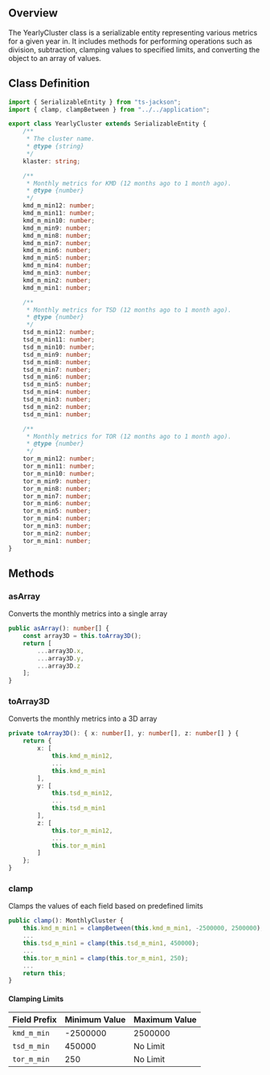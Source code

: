 ## Overview

The YearlyCluster class is a serializable entity representing various metrics for a given year in. It includes methods for performing operations such as division, subtraction, clamping values to specified limits, and converting the object to an array of values.

## Class Definition

```typescript
import { SerializableEntity } from "ts-jackson";
import { clamp, clampBetween } from "../../application";

export class YearlyCluster extends SerializableEntity {
    /**
     * The cluster name.
     * @type {string}
     */
    klaster: string;

    /**
     * Monthly metrics for KMD (12 months ago to 1 month ago).
     * @type {number}
     */
    kmd_m_min12: number;
    kmd_m_min11: number;
    kmd_m_min10: number;
    kmd_m_min9: number;
    kmd_m_min8: number;
    kmd_m_min7: number;
    kmd_m_min6: number;
    kmd_m_min5: number;
    kmd_m_min4: number;
    kmd_m_min3: number;
    kmd_m_min2: number;
    kmd_m_min1: number;

    /**
     * Monthly metrics for TSD (12 months ago to 1 month ago).
     * @type {number}
     */
    tsd_m_min12: number;
    tsd_m_min11: number;
    tsd_m_min10: number;
    tsd_m_min9: number;
    tsd_m_min8: number;
    tsd_m_min7: number;
    tsd_m_min6: number;
    tsd_m_min5: number;
    tsd_m_min4: number;
    tsd_m_min3: number;
    tsd_m_min2: number;
    tsd_m_min1: number;

    /**
     * Monthly metrics for TOR (12 months ago to 1 month ago).
     * @type {number}
     */
    tor_m_min12: number;
    tor_m_min11: number;
    tor_m_min10: number;
    tor_m_min9: number;
    tor_m_min8: number;
    tor_m_min7: number;
    tor_m_min6: number;
    tor_m_min5: number;
    tor_m_min4: number;
    tor_m_min3: number;
    tor_m_min2: number;
    tor_m_min1: number;
}
```
## Methods

### asArray
Converts the monthly metrics into a single array

```typescript
public asArray(): number[] {
    const array3D = this.toArray3D();
    return [
        ...array3D.x,
        ...array3D.y,
        ...array3D.z
    ];
}
```


### toArray3D
Converts the monthly metrics into a 3D array

```typescript
private toArray3D(): { x: number[], y: number[], z: number[] } {
    return {
        x: [
            this.kmd_m_min12,
            ...
            this.kmd_m_min1
        ],
        y: [
            this.tsd_m_min12,
            ...
            this.tsd_m_min1
        ],
        z: [
            this.tor_m_min12,
            ...
            this.tor_m_min1
        ]
    };
}
```

### clamp
Clamps the values of each field based on predefined limits


```typescript
public clamp(): MonthlyCluster {
    this.kmd_m_min1 = clampBetween(this.kmd_m_min1, -2500000, 2500000);
    ...
    this.tsd_m_min1 = clamp(this.tsd_m_min1, 450000);
    ...
    this.tor_m_min1 = clamp(this.tor_m_min1, 250);
    ...
    return this;
}
```

#### Clamping Limits

| Field Prefix  | Minimum Value | Maximum Value |
|---------------|---------------|---------------|
| `kmd_m_min`   | -2500000      | 2500000       |
| `tsd_m_min`   | 450000        | No Limit      |
| `tor_m_min`   | 250           | No Limit      |
